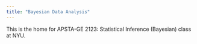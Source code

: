 ```yaml
---
title: "Bayesian Data Analysis"
---
```

This is the home for APSTA-GE 2123: Statistical Inference (Bayesian) class at NYU.